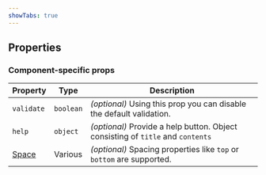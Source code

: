 ```yaml
---
showTabs: true
---
```



## Properties

<DataValueReadwriteProperties type="string" />

### Component-specific props

| Property                                    | Type      | Description                                                                     |
| ------------------------------------------- | --------- | ------------------------------------------------------------------------------- |
| `validate`                                  | `boolean` | _(optional)_ Using this prop you can disable the default validation.            |
| `help`                                      | `object`  | _(optional)_ Provide a help button. Object consisting of `title` and `contents` |
| [Space](/uilib/components/space/properties) | Various   | _(optional)_ Spacing properties like `top` or `bottom` are supported.           |
